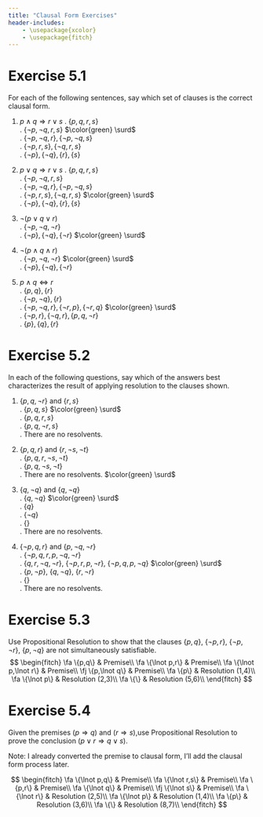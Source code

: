 ```yaml
---
title: "Clausal Form Exercises"
header-includes:
    - \usepackage{xcolor}
    - \usepackage{fitch}
---
```


# Exercise 5.1

For each of the following sentences, say which set of clauses is the correct clausal form.

1. $p \land q \Rightarrow r \lor s$
    . $\{p, q, r, s\}$  
    . $\{\lnot p, \lnot q, r, s\}$ $\color{green} \surd$  
    . $\{\lnot p, \lnot q, r\}, \{\lnot p, \lnot q, s\}$  
    . $\{\lnot p, r, s\}, \{\lnot q, r, s\}$  
    . $\{\lnot p\}, \{\lnot q\}, \{r\}, \{s\}$  

2. $p \lor q \Rightarrow r \lor s$
    . $\{p, q, r, s\}$  
    . $\{\lnot p, \lnot q, r, s\}$  
    . $\{\lnot p, \lnot q, r\}, \{\lnot p, \lnot q, s\}$  
    . $\{\lnot p, r, s\}, \{\lnot q, r, s\}$ $\color{green} \surd$  
    . $\{\lnot p\}, \{\lnot q\}, \{r\}, \{s\}$  

3. $\lnot (p \lor q \lor r)$  
    . $\{\lnot p, \lnot q, \lnot r\}$  
    . $\{\lnot p\}, \{\lnot q\}, \{\lnot r\}$ $\color{green} \surd$   

4. $\lnot (p \land q \land r)$  
    . $\{\lnot p, \lnot q, \lnot r\}$ $\color{green} \surd$   
    . $\{\lnot p\}, \{\lnot q\}, \{\lnot r\}$  

5. $p \land q \Leftrightarrow r$  
    . $\{p, q\}, \{r\}$  
    . $\{\lnot p, \lnot q\}, \{r\}$  
    . $\{\lnot p, \lnot q, r\}, \{\lnot r, p\}, \{\lnot r, q\}$ $\color{green} \surd$   
    . $\{\lnot p, r\}, \{\lnot q, r\}, \{p, q, \lnot r\}$  
    . $\{p\}, \{q\}, \{r\}$  

# Exercise 5.2


In each of the following questions, say which of the answers best characterizes the result of applying resolution to the clauses shown.

1. $\{p, q, \lnot r\}$ and $\{r, s\}$  
    . $\{p, q, s\}$  $\color{green} \surd$     
    . $\{p, q, r, s\}$  
    . $\{p, q, \lnot r, s\}$  
    . There are no resolvents.  
  
2. $\{p, q, r\}$ and $\{r, \lnot s, \lnot t\}$  
    . $\{p, q, r, \lnot s, \lnot t\}$  
    . $\{p, q, \lnot s, \lnot t\}$  
    . There are no resolvents. $\color{green} \surd$     
  
3. $\{q, \lnot q\}$ and $\{q, \lnot q\}$  
    . $\{q, \lnot q\}$ $\color{green} \surd$     
    . $\{q\}$  
    . $\{\lnot q\}$  
    . $\{\}$  
    . There are no resolvents.  
  
4. $\{\lnot p, q, r\}$ and $\{p, \lnot q, \lnot r\}$  
    . $\{\lnot p, q, r, p, \lnot q, \lnot r\}$  
    . $\{q, r, \lnot q, \lnot r\}$, $\{\lnot p, r, p, \lnot r\}$, $\{\lnot p, q, p, \lnot q\}$ $\color{green} \surd$     
    . $\{p, \lnot p\}$, $\{q, \lnot q\}$, $\{r, \lnot r\}$  
    . $\{\}$  
    . There are no resolvents.  

# Exercise 5.3

Use Propositional Resolution to show that the clauses $\{p, q\}$, $\{\lnot p, r\}$, $\{\lnot p, \lnot r\}$, $\{p, \lnot q\}$ are not simultaneously satisfiable.
$$
\begin{fitch}
\fa \{p,q\} & Premise\\
\fa \{\lnot p,r\} & Premise\\
\fa \{\lnot p,\lnot r\} & Premise\\
\fj \{p,\lnot q\} & Premise\\
\fa \{p\} & Resolution (1,4)\\
\fa \{\lnot p\} & Resolution (2,3)\\
\fa \{\} & Resolution (5,6)\\
\end{fitch}
$$

# Exercise 5.4

Given the premises $(p \Rightarrow q)$ and $(r \Rightarrow s)$,use Propositional Resolution to prove the conclusion $(p \lor r \Rightarrow q \lor s)$.

Note: I already converted the premise to clausal form, I'll add the clausal form process later.

$$
\begin{fitch}
\fa \{\lnot p,q\} & Premise\\
\fa \{\lnot r,s\} & Premise\\
\fa \{p,r\} & Premise\\
\fa \{\lnot q\} & Premise\\
\fj \{\lnot s\} & Premise\\
\fa \{\lnot r\} & Resolution (2,5)\\
\fa \{\lnot p\} & Resolution (1,4)\\
\fa \{p\} & Resolution (3,6)\\
\fa \{\} & Resolution (8,7)\\
\end{fitch}
$$
